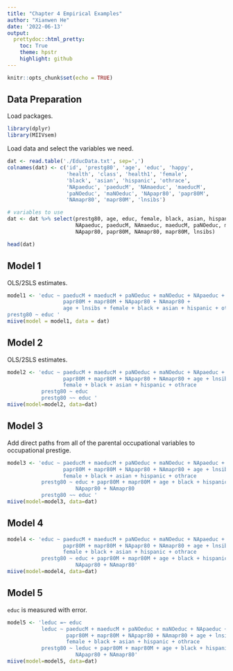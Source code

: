 ---
title: "Chapter 4 Empirical Examples"
author: "Xianwen He"
date: '2022-06-13'
output: 
  prettydoc::html_pretty:
    toc: True
    theme: hpstr
    highlight: github
---

```{r setup, include=FALSE}
knitr::opts_chunk$set(echo = TRUE)
```

## Data Preparation

Load packages.
```{r, warning=F, message=F}
library(dplyr)
library(MIIVsem)
```


Load data and select the variables we need.
```{r}
dat <- read.table('./EducData.txt', sep=',')
colnames(dat) <- c('id', 'prestg80', 'age', 'educ', 'happy',
                   'health', 'class', 'health1', 'female',
                   'black', 'asian', 'hispanic', 'othrace',
                   'NApaeduc', 'paeducM', 'NAmaeduc', 'maeducM',
                   'paNOeduc', 'maNOeduc', 'NApapr80', 'papr80M',
                   'NAmapr80', 'mapr80M', 'lnsibs')

# variables to use
dat <- dat %>% select(prestg80, age, educ, female, black, asian, hispanic, othrace,
                      NApaeduc, paeducM, NAmaeduc, maeducM, paNOeduc, maNOeduc,
                      NApapr80, papr80M, NAmapr80, mapr80M, lnsibs)

head(dat)
```

## Model 1

OLS/2SLS estimates.

```{r}
model1 <- 'educ ~ paeducM + maeducM + paNOeduc + maNOeduc + NApaeduc + NAmaeduc +
                  papr80M + mapr80M + NApapr80 + NAmapr80 +
                  age + lnsibs + female + black + asian + hispanic + othrace 
prestg80 ~ educ '
miive(model = model1, data = dat)
```

## Model 2

OLS/2SLS estimates.

```{r}
model2 <- 'educ ~ paeducM + maeducM + paNOeduc + maNOeduc + NApaeduc + NAmaeduc + 
                  papr80M + mapr80M + NApapr80 + NAmapr80 + age + lnsibs + 
                  female + black + asian + hispanic + othrace 
           prestg80 ~ educ
           prestg80 ~~ educ '
miive(model=model2, data=dat)
```

## Model 3

Add direct paths from all of the parental occupational variables to occupational prestige.

```{r}
model3 <- 'educ ~ paeducM + maeducM + paNOeduc + maNOeduc + NApaeduc + NAmaeduc + 
                  papr80M + mapr80M + NApapr80 + NAmapr80 + age + lnsibs + 
                  female + black + asian + hispanic + othrace 
           prestg80 ~ educ + papr80M + mapr80M + age + black + hispanic + 
                      NApapr80 + NAmapr80
           prestg80 ~~ educ '
miive(model=model3, data=dat)
```

## Model 4

```{r}
model4 <- 'educ ~ paeducM + maeducM + paNOeduc + maNOeduc + NApaeduc + NAmaeduc + 
                  papr80M + mapr80M + NApapr80 + NAmapr80 + age + lnsibs + 
                  female + black + asian + hispanic + othrace 
           prestg80 ~ educ + papr80M + mapr80M + age + black + hispanic + 
                      NApapr80 + NAmapr80'
miive(model=model4, data=dat)
```

## Model 5

`educ` is measured with error.

```{r}
model5 <- 'leduc =~ educ
           leduc ~ paeducM + maeducM + paNOeduc + maNOeduc + NApaeduc + NAmaeduc + 
                   papr80M + mapr80M + NApapr80 + NAmapr80 + age + lnsibs + 
                   female + black + asian + hispanic + othrace 
           prestg80 ~ leduc + papr80M + mapr80M + age + black + hispanic + 
                      NApapr80 + NAmapr80'
miive(model=model5, data=dat)
```


